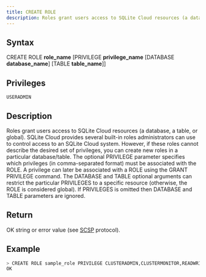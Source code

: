 ```yaml
---
title: CREATE ROLE
description: Roles grant users access to SQLite Cloud resources (a database, a table, or global)
---
```


## Syntax

CREATE ROLE **role_name** [PRIVILEGE **privilege_name** [DATABASE **database_name**] [TABLE **table_name**]]

## Privileges

```
USERADMIN
```

## Description

Roles grant users access to SQLite Cloud resources (a database, a table, or global). SQLite Cloud provides several built-in roles administrators can use to control access to an SQLite Cloud system. However, if these roles cannot describe the desired set of privileges, you can create new roles in a particular database/table.
The optional PRIVILEGE parameter specifies which privileges (in comma-separated format) must be associated with the ROLE. A privilege can later be associated with a ROLE using the GRANT PRIVILEGE command.
The DATABASE and TABLE optional arguments can restrict the particular PRIVILEGES to a specific resource (otherwise, the ROLE is considered global). If PRIVILEGES is omitted then DATABASE and TABLE parameters are ignored.

## Return

OK string or error value (see [SCSP](https://github.com/sqlitecloud/sdk/blob/master/PROTOCOL.md) protocol).

## Example

```bash
> CREATE ROLE sample_role PRIVILEGE CLUSTERADMIN,CLUSTERMONITOR,READWRITE
OK
```
